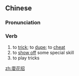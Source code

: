 ==Chinese==
{{zh-forms|type=12}}

===Pronunciation===
{{zh-pron
|m=shuǎhuāzhāo
|cat=v
}}

===Verb===
{{zh-verb}}

# to [[trick]]; to [[dupe]]; to [[cheat]]
# to [[show off]] some special skill
# to play tricks

[[zh:耍花招]]